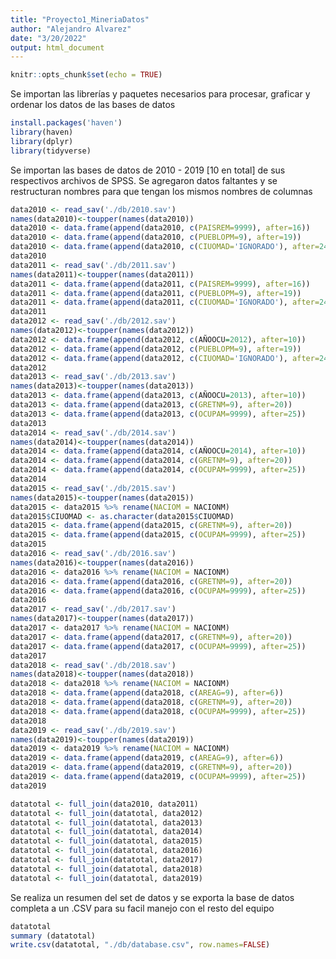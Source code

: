 ---
title: "Proyecto1_MineriaDatos"
author: "Alejandro Alvarez"
date: "3/20/2022"
output: html_document
---

```{r setup, include=FALSE}
knitr::opts_chunk$set(echo = TRUE)
```
 
Se importan las librerías y paquetes necesarios para procesar, graficar y ordenar los datos de las bases de datos
```{r library/package import, warning=FALSE, message=FALSE}
install.packages('haven')
library(haven)
library(dplyr)
library(tidyverse)

```
 
Se importan las bases de datos de 2010 - 2019 [10 en total] de sus respectivos archivos de SPSS. Se agregaron datos faltantes y se restructuran nombres para que tengan los mismos nombres de columnas
```{r importación de datasets}
data2010 <- read_sav('./db/2010.sav')
names(data2010)<-toupper(names(data2010))
data2010 <- data.frame(append(data2010, c(PAISREM=9999), after=16))
data2010 <- data.frame(append(data2010, c(PUEBLOPM=9), after=19))
data2010 <- data.frame(append(data2010, c(CIUOMAD='IGNORADO'), after=24))
data2010
data2011 <- read_sav('./db/2011.sav')
names(data2011)<-toupper(names(data2011))
data2011 <- data.frame(append(data2011, c(PAISREM=9999), after=16))
data2011 <- data.frame(append(data2011, c(PUEBLOPM=9), after=19))
data2011 <- data.frame(append(data2011, c(CIUOMAD='IGNORADO'), after=24))
data2011
data2012 <- read_sav('./db/2012.sav')
names(data2012)<-toupper(names(data2012))
data2012 <- data.frame(append(data2012, c(AÑOOCU=2012), after=10))
data2012 <- data.frame(append(data2012, c(PUEBLOPM=9), after=19))
data2012 <- data.frame(append(data2012, c(CIUOMAD='IGNORADO'), after=24))
data2012
data2013 <- read_sav('./db/2013.sav')
names(data2013)<-toupper(names(data2013))
data2013 <- data.frame(append(data2013, c(AÑOOCU=2013), after=10))
data2013 <- data.frame(append(data2013, c(GRETNM=9), after=20))
data2013 <- data.frame(append(data2013, c(OCUPAM=9999), after=25))
data2013
data2014 <- read_sav('./db/2014.sav')
names(data2014)<-toupper(names(data2014))
data2014 <- data.frame(append(data2014, c(AÑOOCU=2014), after=10))
data2014 <- data.frame(append(data2014, c(GRETNM=9), after=20))
data2014 <- data.frame(append(data2014, c(OCUPAM=9999), after=25))
data2014
data2015 <- read_sav('./db/2015.sav')
names(data2015)<-toupper(names(data2015))
data2015 <- data2015 %>% rename(NACIOM = NACIONM)
data2015$CIUOMAD <- as.character(data2015$CIUOMAD) 
data2015 <- data.frame(append(data2015, c(GRETNM=9), after=20))
data2015 <- data.frame(append(data2015, c(OCUPAM=9999), after=25))
data2015
data2016 <- read_sav('./db/2016.sav')
names(data2016)<-toupper(names(data2016))
data2016 <- data2016 %>% rename(NACIOM = NACIONM)
data2016 <- data.frame(append(data2016, c(GRETNM=9), after=20))
data2016 <- data.frame(append(data2016, c(OCUPAM=9999), after=25))
data2016
data2017 <- read_sav('./db/2017.sav')
names(data2017)<-toupper(names(data2017))
data2017 <- data2017 %>% rename(NACIOM = NACIONM)
data2017 <- data.frame(append(data2017, c(GRETNM=9), after=20))
data2017 <- data.frame(append(data2017, c(OCUPAM=9999), after=25))
data2017
data2018 <- read_sav('./db/2018.sav')
names(data2018)<-toupper(names(data2018))
data2018 <- data2018 %>% rename(NACIOM = NACIONM)
data2018 <- data.frame(append(data2018, c(AREAG=9), after=6))
data2018 <- data.frame(append(data2018, c(GRETNM=9), after=20))
data2018 <- data.frame(append(data2018, c(OCUPAM=9999), after=25))
data2018
data2019 <- read_sav('./db/2019.sav')
names(data2019)<-toupper(names(data2019))
data2019 <- data2019 %>% rename(NACIOM = NACIONM)
data2019 <- data.frame(append(data2019, c(AREAG=9), after=6))
data2019 <- data.frame(append(data2019, c(GRETNM=9), after=20))
data2019 <- data.frame(append(data2019, c(OCUPAM=9999), after=25))
data2019
```


```{r join del set de datos completo,  warning=FALSE, message=FALSE}
datatotal <- full_join(data2010, data2011)
datatotal <- full_join(datatotal, data2012)
datatotal <- full_join(datatotal, data2013)
datatotal <- full_join(datatotal, data2014)
datatotal <- full_join(datatotal, data2015)
datatotal <- full_join(datatotal, data2016)
datatotal <- full_join(datatotal, data2017)
datatotal <- full_join(datatotal, data2018)
datatotal <- full_join(datatotal, data2019)
```

Se realiza un resumen del set de datos y se exporta la base de datos completa a un .CSV para su facil manejo con el resto del equipo
```{r resumen del set de datos completo unificado }
datatotal
summary (datatotal)
write.csv(datatotal, "./db/database.csv", row.names=FALSE)
```

